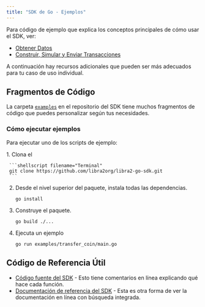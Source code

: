 ```yaml
---
title: "SDK de Go - Ejemplos"
---
```



Para código de ejemplo que explica los conceptos principales de cómo usar el SDK, ver:

- [Obtener Datos](/build/sdks/go-sdk/fetch-data-via-sdk)
- [Construir, Simular y Enviar Transacciones](/build/sdks/go-sdk/building-transactions)

A continuación hay recursos adicionales que pueden ser más adecuados para tu caso de uso individual.

## Fragmentos de Código

La carpeta [`examples`](https://github.com/libra2org/libra2-go-sdk/tree/main/examples)
en el repositorio del SDK tiene muchos fragmentos de código que puedes personalizar según tus necesidades.

### Cómo ejecutar ejemplos

Para ejecutar uno de los scripts de ejemplo:

<Steps>
  1. Clona el

     ```shellscript filename="Terminal"
     git clone https://github.com/libra2org/libra2-go-sdk.git
     ```

  2. Desde el nivel superior del paquete, instala todas las dependencias.

     ```shellscript filename="Terminal"
     go install
     ```

  3. Construye el paquete.

     ```shellscript filename="Terminal"
     go build ./...
     ```

  4. Ejecuta un ejemplo

     ```shellscript filename="Terminal"
     go run examples/transfer_coin/main.go
     ```
</Steps>

## Código de Referencia Útil

- [Código fuente del SDK](https://github.com/libra2org/libra2-go-sdk/tree/main) - Esto tiene comentarios en línea explicando qué hace cada función.
- [Documentación de referencia del SDK](https://pkg.go.dev/github.com/libra2org/libra2-go-sdk) - Esta es otra forma de ver la documentación en línea con búsqueda integrada.
